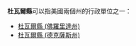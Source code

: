 '''杜瓦爾縣'''可以指美國兩個州的行政單位之一：
* [[杜瓦爾縣_(佛羅里達州)|杜瓦爾縣 (佛羅里達州)]]
* [[杜瓦爾縣_(德克薩斯州)|杜瓦爾縣 (德克薩斯州)]]
{{disambig|D杜瓦爾縣|Cat=四字县名消歧义}}